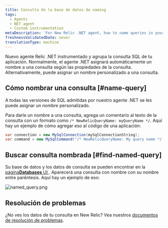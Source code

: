 ```yaml
---
title: Consulta de la base de datos de naming
tags:
  - Agents
  - NET agent
  - Custom instrumentation
metaDescription: 'For New Relic .NET agent, how to name queries in your application.'
freshnessValidatedDate: never
translationType: machine
---
```



Nuevo agente Relic .NET instrumentado y agrupa la consulta SQL de tu aplicación. Normalmente, el agente .NET asignará automáticamente un nombre a una consulta según las propiedades de la consulta. Alternativamente, puede asignar un nombre personalizado a una consulta.

## Cómo nombrar una consulta [#name-query]

A todas las versiones de SQL admitidas por nuestro agente .NET se les puede asignar un nombre personalizado.

Para darle un nombre a una consulta, agrega un comentario al texto de la consulta con un formato como `/* NewRelicQueryName: myQueryName */`. Aquí hay un ejemplo de cómo agregar eso al código de una aplicación:

```cs
var connection = new MySqlConnection(mySqlConnectionString);
var command = new MySqlCommand("/* NewRelicQueryName: My query name */ SELECT date FROM dates", connection);
```

## Buscar consulta nombrada [#find-named-query]

Su base de datos y los datos de consulta se pueden encontrar en la [página<DoNotTranslate>**Databases**</DoNotTranslate> UI ](/docs/apm/apm-ui-pages/monitoring/databases-page-view-operations-throughput-response-time). Aparecerá una consulta con nombre con su nombre entre paréntesis. Aquí hay un ejemplo de eso:

<img
  title="named_query.png"
  alt="named_query.png"
  src={apmScreenshotShowingWhereYouWouldSeeaCustomQueryName}
/>

## Resolución de problemas

¿No ves los datos de tu consulta en New Relic? Vea nuestros <a href="/docs/apm/agents/net-agent/troubleshooting/no-data-appears-net">documentos de resolución de problemas</a>.